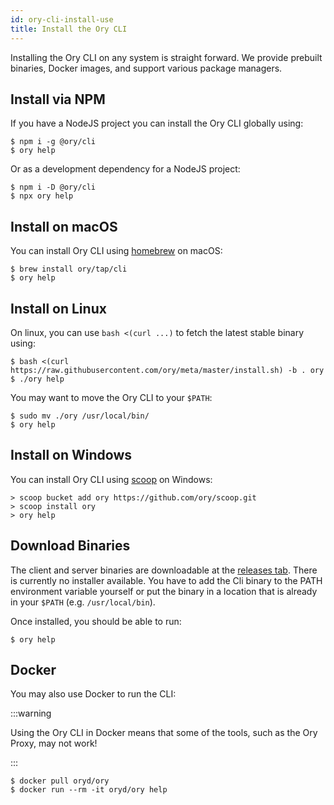 ```yaml
---
id: ory-cli-install-use
title: Install the Ory CLI
---
```


Installing the Ory CLI on any system is straight forward. We provide prebuilt
binaries, Docker images, and support various package managers.

## Install via NPM

If you have a NodeJS project you can install the Ory CLI globally using:

```
$ npm i -g @ory/cli
$ ory help
```

Or as a development dependency for a NodeJS project:

```
$ npm i -D @ory/cli
$ npx ory help
```

## Install on macOS

You can install Ory CLI using [homebrew](https://brew.sh/) on macOS:

```shell
$ brew install ory/tap/cli
$ ory help
```

## Install on Linux

On linux, you can use `bash <(curl ...)` to fetch the latest stable binary
using:

```shell
$ bash <(curl https://raw.githubusercontent.com/ory/meta/master/install.sh) -b . ory
$ ./ory help
```

You may want to move the Ory CLI to your `$PATH`:

```shell
$ sudo mv ./ory /usr/local/bin/
$ ory help
```

## Install on Windows

You can install Ory CLI using [scoop](https://scoop.sh) on Windows:

```shell
> scoop bucket add ory https://github.com/ory/scoop.git
> scoop install ory
> ory help
```

## Download Binaries

The client and server binaries are downloadable at the
[releases tab](https://github.com/ory/cli/releases). There is currently no
installer available. You have to add the Cli binary to the PATH environment
variable yourself or put the binary in a location that is already in your
`$PATH` (e.g. `/usr/local/bin`).

Once installed, you should be able to run:

```shell
$ ory help
```

## Docker

You may also use Docker to run the CLI:

:::warning

Using the Ory CLI in Docker means that some of the tools, such as the Ory Proxy,
may not work!

:::

```shell
$ docker pull oryd/ory
$ docker run --rm -it oryd/ory help
```
